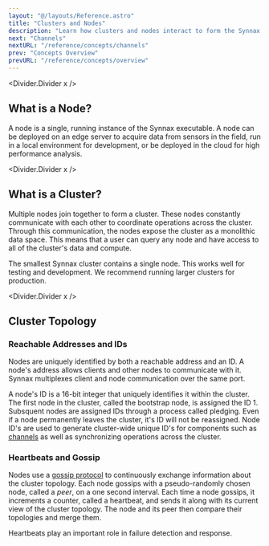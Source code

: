 ```yaml
---
layout: "@/layouts/Reference.astro"
title: "Clusters and Nodes"
description: "Learn how clusters and nodes interact to form the Synnax database."
next: "Channels"
nextURL: "/reference/concepts/channels"
prev: "Concepts Overview"
prevURL: "/reference/concepts/overview"
---
```



<Divider.Divider x />

## What is a Node?

A node is a single, running instance of the Synnax executable. A node can be
deployed on an edge server to acquire data from sensors in the field, run in a
local environment for development, or be deployed in the cloud for high
performance analysis.

<Divider.Divider x />

## What is a Cluster?

Multiple nodes join together to form a cluster. These nodes constantly
communicate with each other to coordinate operations across the cluster. Through
this communication, the nodes expose the cluster as a monolithic data space.
This means that a user can query any node and have access to all of the
cluster's data and compute.

The smallest Synnax cluster contains a single node. This works well for testing
and development. We recommend running larger clusters for production.

<Divider.Divider x />

## Cluster Topology

### Reachable Addresses and IDs

Nodes are uniquely identified by both a reachable address and an ID. A node's
address allows clients and other nodes to communicate with it. Synnax
multiplexes client and node communication over the same port.

A node's ID is a 16-bit integer that uniquely identifies it within the cluster. The
first node in the cluster, called the bootstrap node, is assigned the ID 1. Subsquent
nodes are assigned IDs through a process called pledging. Even if a node permanently
leaves the cluster, it's ID will not be reassigned. Node ID's are used to generate
cluster-wide unique ID's for components such as [channels](/reference/concepts/channels)
as well as synchronizing operations across the cluster.

### Heartbeats and Gossip

Nodes use a [gossip protocol](https://en.wikipedia.org/wiki/Gossip_protocol#:~:text=A%20gossip%20protocol%20or%20eschematicemic,all%20members%20of%20a%20group.)
to continuously exchange information about the cluster topology. Each node
gossips with a pseudo-randomly chosen node, called a _peer_, on a one second
interval. Each time a node gossips, it increments a counter, called a heartbeat,
and sends it along with its current view of the cluster topology. The node and
its peer then compare their topologies and merge them.

Heartbeats play an important role in failure detection and response.
